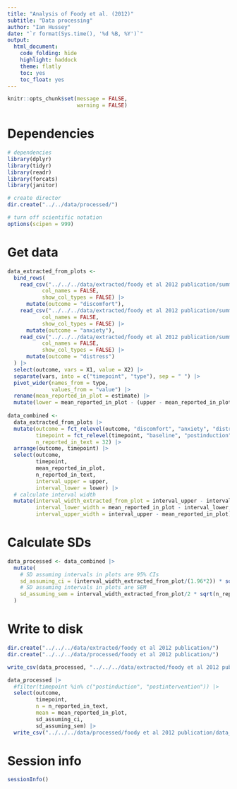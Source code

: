 ```yaml
---
title: "Analysis of Foody et al. (2012)"
subtitle: "Data processing"
author: "Ian Hussey"
date: "`r format(Sys.time(), '%d %B, %Y')`"
output:
  html_document:
    code_folding: hide
    highlight: haddock
    theme: flatly
    toc: yes
    toc_float: yes
---
```


```r

knitr::opts_chunk$set(message = FALSE,
                      warning = FALSE)

```

# Dependencies 

```r

# dependencies
library(dplyr)
library(tidyr)
library(readr)
library(forcats)
library(janitor)

# create director
dir.create("../../data/processed/")

# turn off scientific notation
options(scipen = 999)

```

# Get data

```r

data_extracted_from_plots <- 
  bind_rows(
    read_csv("../../../data/extracted/foody et al 2012 publication/summary stats extracted from plots/discomfort.csv",
           col_names = FALSE,
           show_col_types = FALSE) |>
      mutate(outcome = "discomfort"),
    read_csv("../../../data/extracted/foody et al 2012 publication/summary stats extracted from plots/anxiety.csv",
           col_names = FALSE,
           show_col_types = FALSE) |>
      mutate(outcome = "anxiety"),
    read_csv("../../../data/extracted/foody et al 2012 publication/summary stats extracted from plots/distress.csv",
           col_names = FALSE,
           show_col_types = FALSE) |>
      mutate(outcome = "distress")
  ) |>
  select(outcome, vars = X1, value = X2) |>
  separate(vars, into = c("timepoint", "type"), sep = " ") |>
  pivot_wider(names_from = type,
              values_from = "value") |>
  rename(mean_reported_in_plot = estimate) |>
  mutate(lower = mean_reported_in_plot - (upper - mean_reported_in_plot))
  
data_combined <- 
  data_extracted_from_plots |>
  mutate(outcome = fct_relevel(outcome, "discomfort", "anxiety", "distress"),
         timepoint = fct_relevel(timepoint, "baseline", "postinduction"),
         n_reported_in_text = 32) |>
  arrange(outcome, timepoint) |>
  select(outcome, 
         timepoint, 
         mean_reported_in_plot, 
         n_reported_in_text,
         interval_upper = upper, 
         interval_lower = lower) |>
  # calculate interval width
  mutate(interval_width_extracted_from_plot = interval_upper - interval_lower,
         interval_lower_width = mean_reported_in_plot - interval_lower,
         interval_upper_width = interval_upper - mean_reported_in_plot)

```

# Calculate SDs

```r

data_processed <- data_combined |>
  mutate(
    # SD assuming intervals in plots are 95% CIs
    sd_assuming_ci = (interval_width_extracted_from_plot/(1.96*2)) * sqrt(n_reported_in_text), 
    # SD assuming intervals in plots are SEM
    sd_assuming_sem = interval_width_extracted_from_plot/2 * sqrt(n_reported_in_text)
  ) 

```

# Write to disk

```r

dir.create("../../../data/extracted/foody et al 2012 publication/")
dir.create("../../../data/processed/foody et al 2012 publication/")

write_csv(data_processed, "../../../data/extracted/foody et al 2012 publication/data_extracted_all.csv")

data_processed |>
  #filter(timepoint %in% c("postinduction", "postintervention")) |>
  select(outcome, 
         timepoint, 
         n = n_reported_in_text, 
         mean = mean_reported_in_plot, 
         sd_assuming_ci, 
         sd_assuming_sem) |>
  write_csv("../../../data/processed/foody et al 2012 publication/data_processed.csv")

```

# Session info

```r

sessionInfo()

```



